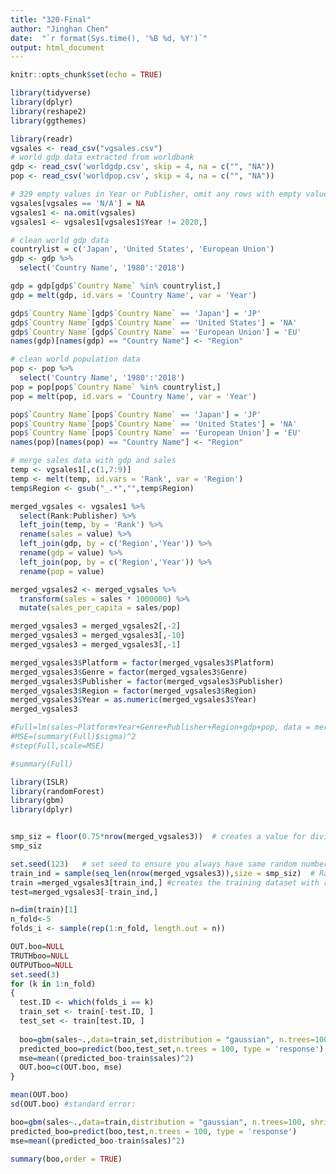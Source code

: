 ```yaml
---
title: "320-Final"
author: "Jinghan Chen"
date:  "`r format(Sys.time(), '%B %d, %Y')`"
output: html_document
---
```


```r
knitr::opts_chunk$set(echo = TRUE)
```


```r
library(tidyverse)
library(dplyr)
library(reshape2)
library(ggthemes)
```

```r
library(readr)
vgsales <- read_csv("vgsales.csv")
# world gdp data extracted from worldbank 
gdp <- read_csv('worldgdp.csv', skip = 4, na = c("", "NA"))
pop <- read_csv('worldpop.csv', skip = 4, na = c("", "NA"))
```


```r
# 329 empty values in Year or Publisher, omit any rows with empty values
vgsales[vgsales == 'N/A'] = NA
vgsales1 <- na.omit(vgsales)
vgsales1 <- vgsales1[vgsales1$Year != 2020,]
```

```r
# clean world gdp data
countrylist = c('Japan', 'United States', 'European Union')
gdp <- gdp %>%
  select('Country Name', '1980':'2018')

gdp = gdp[gdp$`Country Name` %in% countrylist,]
gdp = melt(gdp, id.vars = 'Country Name', var = 'Year')

gdp$`Country Name`[gdp$`Country Name` == 'Japan'] = 'JP'
gdp$`Country Name`[gdp$`Country Name` == 'United States'] = 'NA'
gdp$`Country Name`[gdp$`Country Name` == 'European Union'] = 'EU'
names(gdp)[names(gdp) == "Country Name"] <- "Region"

```

```r
# clean world population data
pop <- pop %>%
  select('Country Name', '1980':'2018')
pop = pop[pop$`Country Name` %in% countrylist,]
pop = melt(pop, id.vars = 'Country Name', var = 'Year')

pop$`Country Name`[pop$`Country Name` == 'Japan'] = 'JP'
pop$`Country Name`[pop$`Country Name` == 'United States'] = 'NA'
pop$`Country Name`[pop$`Country Name` == 'European Union'] = 'EU'
names(pop)[names(pop) == "Country Name"] <- "Region"
```

```r
# merge sales data with gdp and sales 
temp <- vgsales1[,c(1,7:9)]
temp <- melt(temp, id.vars = 'Rank', var = 'Region')
temp$Region <- gsub("_.*","",temp$Region)

merged_vgsales <- vgsales1 %>%
  select(Rank:Publisher) %>%
  left_join(temp, by = 'Rank') %>%
  rename(sales = value) %>%
  left_join(gdp, by = c('Region','Year')) %>%
  rename(gdp = value) %>%
  left_join(pop, by = c('Region','Year')) %>%
  rename(pop = value)

merged_vgsales2 <- merged_vgsales %>%
  transform(sales = sales * 1000000) %>% 
  mutate(sales_per_capita = sales/pop)

merged_vgsales3 = merged_vgsales2[,-2]
merged_vgsales3 = merged_vgsales3[,-10]
merged_vgsales3 = merged_vgsales3[,-1]

merged_vgsales3$Platform = factor(merged_vgsales3$Platform)
merged_vgsales3$Genre = factor(merged_vgsales3$Genre)
merged_vgsales3$Publisher = factor(merged_vgsales3$Publisher)
merged_vgsales3$Region = factor(merged_vgsales3$Region)
merged_vgsales3$Year = as.numeric(merged_vgsales3$Year)
merged_vgsales3
```

```r
#Full=lm(sales~Platform+Year+Genre+Publisher+Region+gdp+pop, data = merged_vgsales2)
#MSE=(summary(Full)$sigma)^2
#step(Full,scale=MSE)
```

```r
#summary(Full)
```

```r
library(ISLR)
library(randomForest)
library(gbm)
library(dplyr)


smp_siz = floor(0.75*nrow(merged_vgsales3))  # creates a value for dividing the data into train and test. In this case the value is defined as 75% of the number of rows in the dataset
smp_siz

set.seed(123)   # set seed to ensure you always have same random numbers generated
train_ind = sample(seq_len(nrow(merged_vgsales3)),size = smp_siz)  # Randomly identifies therows equal to sample size ( defined in previous instruction) from  all the rows of Smarket dataset and stores the row number in train_ind
train =merged_vgsales3[train_ind,] #creates the training dataset with row numbers stored in train_ind
test=merged_vgsales3[-train_ind,]

n=dim(train)[1]
n_fold<-5
folds_i <- sample(rep(1:n_fold, length.out = n))

OUT.boo=NULL
TRUTHboo=NULL
OUTPUTboo=NULL
set.seed(3)
for (k in 1:n_fold) 
{
  test.ID <- which(folds_i == k)
  train_set <- train[-test.ID, ]
  test_set <- train[test.ID, ]
  
  boo=gbm(sales~.,data=train_set,distribution = "gaussian", n.trees=100, shrinkage=0.001,interaction.depth = 2)
  predicted_boo=predict(boo,test_set,n.trees = 100, type = 'response')
  mse=mean((predicted_boo-train$sales)^2) 
  OUT.boo=c(OUT.boo, mse)
}
```

```r
mean(OUT.boo)
sd(OUT.boo) #standard error:
```

```r
boo=gbm(sales~.,data=train,distribution = "gaussian", n.trees=100, shrinkage=0.001,interaction.depth = 2)
predicted_boo=predict(boo,test,n.trees = 100, type = 'response')
mse=mean((predicted_boo-train$sales)^2)
```

```r
summary(boo,order = TRUE)
```


